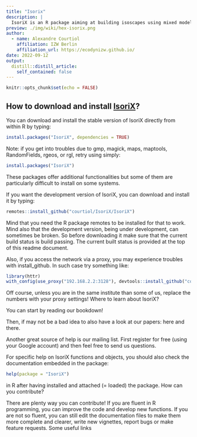 ```yaml
---
title: "Isorix"
description: |
  IsoriX is an R package aiming at building isoscapes using mixed models and inferring the geographic origin of organisms based on their isotopic ratios
preview: ./img/wiki/hex-isorix.png 
author:
  - name: Alexandre Courtiol
    affiliation: IZW Berlin
    affiliation_url: https://ecodynizw.github.io/
date: 2022-09-12
output:
  distill::distill_article:
    self_contained: false
---
```



```r
knitr::opts_chunk$set(echo = FALSE)
```

## How to download and install [IsoriX](https://github.com/courtiol/IsoriX)?

You can download and install the stable version of IsoriX directly from within R by typing:

```r
install.packages("IsoriX", dependencies = TRUE)
```

Note: if you get into troubles due to gmp, magick, maps, maptools, RandomFields, rgeos, or rgl, retry using simply:

```r
install.packages("IsoriX")
```

These packages offer additional functionalities but some of them are particularly difficult to install on some systems.

If you want the development version of IsoriX, you can download and install it by typing:

```r
remotes::install_github("courtiol/IsoriX/IsoriX")
```

Mind that you need the R package remotes to be installed for that to work. Mind also that the development version, being under development, can sometimes be broken. So before downloading it make sure that the current build status is build passing. The current built status is provided at the top of this readme document.

Also, if you access the network via a proxy, you may experience troubles with install_github. In such case try something like:

```r
library(httr)
with_config(use_proxy("192.168.2.2:3128"), devtools::install_github("courtiol/IsoriX/IsoriX"))
```

Off course, unless you are in the same institute than some of us, replace the numbers with your proxy settings!
Where to learn about IsoriX?

You can start by reading our bookdown!

Then, if may not be a bad idea to also have a look at our papers: here and there.

Another great source of help is our mailing list. First register for free (using your Google account) and then feel free to send us questions.

For specific help on IsoriX functions and objects, you should also check the documentation embedded in the package:

```r
help(package = "IsoriX")
```

in R after having installed and attached (= loaded) the package.
How can you contribute?

There are plenty way you can contribute! If you are fluent in R programming, you can improve the code and develop new functions. If you are not so fluent, you can still edit the documentation files to make them more complete and clearer, write new vignettes, report bugs or make feature requests.
Some useful links
